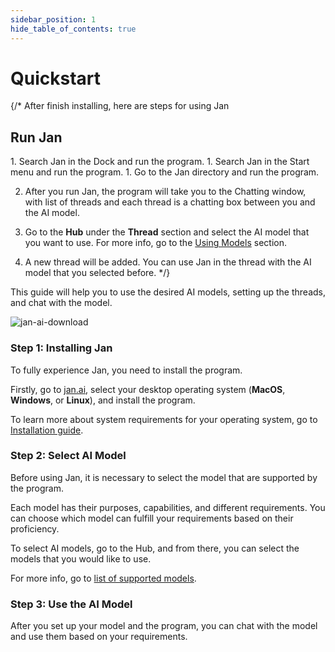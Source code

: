 ```yaml
---
sidebar_position: 1
hide_table_of_contents: true
---
```



# Quickstart

{/* After finish installing, here are steps for using Jan

## Run Jan

<Tabs>
    <TabItem value="mac" label="MacOS" default>
        1. Search Jan in the Dock and run the program.
    </TabItem>
    <TabItem value="windows" label="Windows" default>
        1. Search Jan in the Start menu and run the program.
    </TabItem>
    <TabItem value="linux" label="Linux" default>
        1. Go to the Jan directory and run the program.
    </TabItem>
</Tabs>

2. After you run Jan, the program will take you to the Chatting window, with list of threads and each thread is a chatting box between you and the AI model.

3. Go to the **Hub** under the **Thread** section and select the AI model that you want to use. For more info, go to the [Using Models](category/using-models) section.

4. A new thread will be added. You can use Jan in the thread with the AI model that you selected before. */}

This guide will help you to use the desired AI models, setting up the threads, and chat with the model.

<div class="text--center"> 
    <img src={installImageURL} width={600} alt="jan-ai-download" />
</div>

### Step 1: Installing Jan

To fully experience Jan, you need to install the program.

Firstly, go to [jan.ai](https://jan.ai/), select your desktop operating system (**MacOS**, **Windows**, or **Linux**), and install the program.

To learn more about system requirements for your operating system, go to [Installation guide](https://visionary-cajeta-bf2527.netlify.app/docs/install).

### Step 2: Select AI Model

Before using Jan, it is necessary to select the model that are supported by the program.

Each model has their purposes, capabilities, and different requirements. You can choose which model can fulfill your requirements based on their proficiency.

To select AI models, go to the Hub, and from there, you can select the models that you would like to use.

For more info, go to [list of supported models](/docs/models-list/). 

### Step 3: Use the AI Model

After you set up your model and the program, you can chat with the model and use them based on your requirements.
